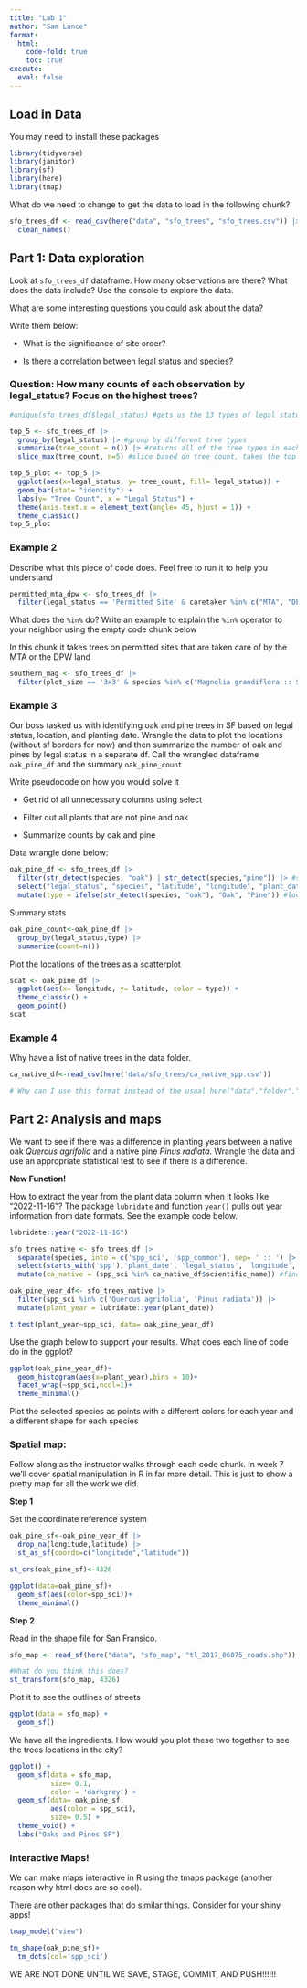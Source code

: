 ```yaml
---
title: "Lab 1"
author: "Sam Lance"
format:
  html: 
    code-fold: true
    toc: true
execute:
  eval: false
---
```


## Load in Data

You may need to install these packages

```r
library(tidyverse)
library(janitor)
library(sf)
library(here)
library(tmap)
```

What do we need to change to get the data to load in the following chunk?

```r
sfo_trees_df <- read_csv(here("data", "sfo_trees", "sfo_trees.csv")) |> 
  clean_names()
```

## Part 1: Data exploration

Look at `sfo_trees_df` dataframe. How many observations are there? What does the data include? Use the console to explore the data.

What are some interesting questions you could ask about the data?

Write them below:

-   What is the significance of site order?

-   Is there a correlation between legal status and species?

### Question: How many counts of each observation by legal_status? Focus on the highest trees?

```r
#unique(sfo_trees_df$legal_status) #gets us the 13 types of legal status within that column

top_5 <- sfo_trees_df |>
  group_by(legal_status) |> #group by different tree types 
  summarize(tree_count = n()) |> #returns all of the tree types in each legal status category
  slice_max(tree_count, n=5) #slice based on tree_count, takes the top 5 from these 

top_5_plot <- top_5 |>
  ggplot(aes(x=legal_status, y= tree_count, fill= legal_status)) +
  geom_bar(stat= "identity") +
  labs(y= "Tree Count", x = "Legal Status") +
  theme(axis.text.x = element_text(angle= 45, hjust = 1)) +
  theme_classic() 
top_5_plot
```

### Example 2

Describe what this piece of code does. Feel free to run it to help you understand

```r
permitted_mta_dpw <- sfo_trees_df |> 
  filter(legal_status == 'Permitted Site' & caretaker %in% c("MTA", "DPW")) #double equals sign means it has to exactly equal this 
```

What does the `%in%` do? Write an example to explain the `%in%` operator to your neighbor using the empty code chunk below

In this chunk it takes trees on permitted sites that are taken care of by the MTA or the DPW land

```r
southern_mag <- sfo_trees_df |> 
  filter(plot_size == '3x3' & species %in% c("Magnolia grandiflora :: Southern Magnolia"))
```

### Example 3

Our boss tasked us with identifying oak and pine trees in SF based on legal status, location, and planting date. Wrangle the data to plot the locations (without sf borders for now) and then summarize the number of oak and pines by legal status in a separate df. Call the wrangled dataframe `oak_pine_df` and the summary `oak_pine_count`

Write pseudocode on how you would solve it

-   Get rid of all unnecessary columns using select

-   Filter out all plants that are not pine and oak

-   Summarize counts by oak and pine

Data wrangle done below:

```r
oak_pine_df <- sfo_trees_df |>
  filter(str_detect(species, "oak") | str_detect(species,"pine")) |> #str_detect = look in column and find "oak" and "pine", vertical line means or, so find oak or pine 
  select("legal_status", "species", "latitude", "longitude", "plant_date") |>
  mutate(type = ifelse(str_detect(species, "oak"), "Oak", "Pine")) #look in species function and if see oak then it is an oak, everything else is a pine 
```

Summary stats

```r
oak_pine_count<-oak_pine_df |> 
  group_by(legal_status,type) |>
  summarize(count=n())
```

Plot the locations of the trees as a scatterplot

```r
scat <- oak_pine_df |>
  ggplot(aes(x= longitude, y= latitude, color = type)) +
  theme_classic() + 
  geom_point()
scat
```

### Example 4

Why have a list of native trees in the data folder.

```r
ca_native_df<-read_csv(here('data/sfo_trees/ca_native_spp.csv'))

# Why can I use this format instead of the usual here("data","folder","file")?
```

## Part 2: Analysis and maps

We want to see if there was a difference in planting years between a native oak *Quercus agrifolia* and a native pine *Pinus radiata*. Wrangle the data and use an appropriate statistical test to see if there is a difference.

**New Function!**

How to extract the year from the plant data column when it looks like "2022-11-16"? The package `lubridate` and function `year()` pulls out year information from date formats. See the example code below.

```r
lubridate::year("2022-11-16")

sfo_trees_native <- sfo_trees_df |>
  separate(species, into = c('spp_sci', 'spp_common'), sep= ' :: ') |> #seperates the ::
  select(starts_with('spp'),'plant_date', 'legal_status', 'longitude', 'latitude') |> #pick these
  mutate(ca_native = (spp_sci %in% ca_native_df$scientific_name)) #finds scientific names that overlap with the list of california native plants we imported earlier 
```

```r
oak_pine_year_df<- sfo_trees_native |>
  filter(spp_sci %in% c('Quercus agrifolia', 'Pinus radiata')) |>
  mutate(plant_year = lubridate::year(plant_date))

t.test(plant_year~spp_sci, data= oak_pine_year_df)
```

Use the graph below to support your results. What does each line of code do in the ggplot?

```r
ggplot(oak_pine_year_df)+
  geom_histogram(aes(x=plant_year),bins = 10)+
  facet_wrap(~spp_sci,ncol=1)+
  theme_minimal()
```

Plot the selected species as points with a different colors for each year and a different shape for each species

### Spatial map:

Follow along as the instructor walks through each code chunk. In week 7 we'll cover spatial manipulation in R in far more detail. This is just to show a pretty map for all the work we did.

**Step 1**

Set the coordinate reference system

```r
oak_pine_sf<-oak_pine_year_df |> 
  drop_na(longitude,latitude) |> 
  st_as_sf(coords=c("longitude","latitude"))

st_crs(oak_pine_sf)<-4326

ggplot(data=oak_pine_sf)+
  geom_sf(aes(color=spp_sci))+
  theme_minimal()
```

**Step 2**

Read in the shape file for San Fransico.

```r
sfo_map <- read_sf(here("data", "sfo_map", "tl_2017_06075_roads.shp"))

#What do you think this does?
st_transform(sfo_map, 4326)
```

Plot it to see the outlines of streets

```r
ggplot(data = sfo_map) +
  geom_sf()
```

We have all the ingredients. How would you plot these two together to see the trees locations in the city?

```r
ggplot() + 
  geom_sf(data = sfo_map,
          size= 0.1,
          color = 'darkgrey') +
  geom_sf(data= oak_pine_sf,
          aes(color = spp_sci),
          size= 0.5) +
  theme_void() +
  labs("Oaks and Pines SF")
```

### Interactive Maps!

We can make maps interactive in R using the tmaps package (another reason why html docs are so cool).

There are other packages that do similar things. Consider for your shiny apps!

```r
tmap_model("view")

tm_shape(oak_pine_sf)+
  tm_dots(col='spp_sci')
```

WE ARE NOT DONE UNTIL WE SAVE, STAGE, COMMIT, AND PUSH!!!!!!
